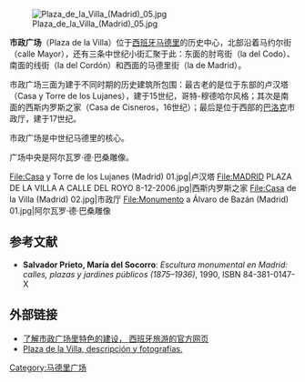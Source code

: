 [[File:Plaza_de_la_Villa_(Madrid)_05.jpg|right]]

'''市政广场'''（Plaza de la Villa）位于[[西班牙|西班牙]][[马德里|马德里]]的历史中心，北部沿着马约尔街（calle Mayor），还有三条中世纪小街汇聚于此：东面的肘弯街（la del Codo）、南面的线街（la del Cordón）和西面的马德里街（la de Madrid）。

市政广场三面为建于不同时期的历史建筑所包围：最古老的是位于东部的卢汉塔（Casa y Torre de los Lujanes），建于15世纪，哥特-穆德哈尔风格；其次是南面的西斯内罗斯之家（Casa de Cisneros，16世纪）；最后是位于西部的[[巴洛克|巴洛克]]市政厅，建于17世纪。

市政广场是中世纪马德里的核心。

广场中央是阿尔瓦罗·德·巴桑雕像。
<gallery>
File:Casa y Torre de los Lujanes (Madrid) 01.jpg|卢汉塔
File:MADRID PLAZA DE LA VILLA A CALLE DEL ROYO 8-12-2006.jpg|西斯内罗斯之家
File:Casa de la Villa (Madrid) 02.jpg|市政厅
File:Monumento a Álvaro de Bazán (Madrid) 01.jpg|阿尔瓦罗·德·巴桑雕像
</gallery>

== 参考文献 ==
*'''Salvador Prieto, María del Socorro''': ''Escultura monumental en Madrid: calles, plazas y jardines públicos (1875–1936)'', 1990, ISBN 84-381-0147-X

== 外部链接 ==
{{commonscat|Plaza de la Villa, Madrid}}
* [http://www.spain.info/zh/que-quieres/arte/monumentos/madrid/casa_de_la_villa_y_casa_de_cisneros.html 了解市政广场里特色的建设， 西班牙旅游的官方网页] {{Wayback|url=http://www.spain.info/zh/que-quieres/arte/monumentos/madrid/casa_de_la_villa_y_casa_de_cisneros.html |date=20180109132126 }}
* [https://web.archive.org/web/20090418042832/http://rutaspormadrid.awardspace.com/plaza_villa.htm Plaza de la Villa, descripción y fotografías.]

[[Category:马德里广场|Category:马德里广场]]